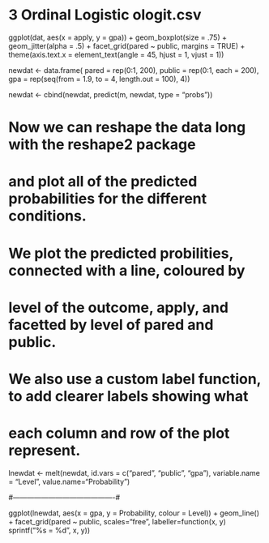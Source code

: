 
############################################################

# 3 Ordinal Logistic ologit.csv


ggplot(dat, aes(x = apply, y = gpa)) +
  geom_boxplot(size = .75) +
  geom_jitter(alpha = .5) +
  facet_grid(pared ~ public, margins = TRUE) +
  theme(axis.text.x = element_text(angle = 45, hjust = 1, vjust = 1))

newdat <- data.frame(
  pared = rep(0:1, 200),
  public = rep(0:1, each = 200),
  gpa = rep(seq(from = 1.9, to = 4, length.out = 100), 4))

newdat <- cbind(newdat, predict(m, newdat, type = "probs"))

# Now we can reshape the data long with the reshape2 package 
# and plot all of the predicted probabilities for the different conditions. 
# We plot the predicted probilities, connected with a line, coloured by 
# level of the outcome, apply, and facetted by level of pared and public. 
# We also use a custom label function, to add clearer labels showing what 
# each column and row of the plot represent.

lnewdat <- melt(newdat, id.vars = c("pared", "public", "gpa"),
  variable.name = "Level", value.name="Probability")

#-------------------------------------------#


ggplot(lnewdat, aes(x = gpa, y = Probability, colour = Level)) +
  geom_line() +
  facet_grid(pared ~ public, scales="free",
    labeller=function(x, y) sprintf("%s = %d", x, y))
